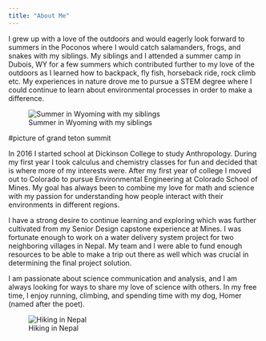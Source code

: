 ```yaml
---
title: "About Me"
---
```


I grew up with a love of the outdoors and would eagerly look forward to summers in the Poconos where I would catch salamanders, frogs, and snakes with my siblings. My siblings and I attended a summer camp in Dubois, WY for a few summers which contributed further to my love of the outdoors as I learned how to backpack, fly fish, horseback ride, rock climb etc. My experiences in nature drove me to pursue a STEM degree where I could continue to learn about environmental processes in order to make a difference.

![Summer in Wyoming with my siblings](RenderedImage.jpeg)

#picture of grand teton summit

In 2016 I started school at Dickinson College to study Anthropology. During my first year I took calculus and chemistry classes for fun and decided that is where more of my interests were. After my first year of college I moved out to Colorado to pursue Environmental Engineering at Colorado School of Mines. My goal has always been to combine my love for math and science with my passion for understanding how people interact with their environments in different regions.

I have a strong desire to continue learning and exploring which was further cultivated from my Senior Design capstone experience at Mines. I was fortunate enough to work on a water delivery system project for two neighboring villages in Nepal. My team and I were able to fund enough resources to be able to make a trip out there as well which was crucial in determining the final project solution.

I am passionate about science communication and analysis, and I am always looking for ways to share my love of science with others. In my free time, I enjoy running, climbing, and spending time with my dog, Homer (named after the poet).

![Hiking in Nepal](IMG_0848.jpeg)
